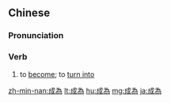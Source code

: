 {{also|成为}}
==Chinese==
{{zh-forms|s=成为}}

===Pronunciation===
{{zh-pron
|m=chéngwéi
|ma=y
|c=sing4 wai4
|h=pfs=sṳ̀n-vì
|mn=sêng-ûi
|w=3zen hhue
|cat=v
}}

===Verb===
{{zh-verb}}

# to [[become]]; to [[turn into]]

{{zh-cat|Elementary}}

[[zh-min-nan:成為]]
[[lt:成為]]
[[hu:成為]]
[[mg:成為]]
[[ja:成為]]